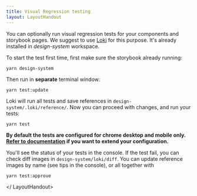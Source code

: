 ```yaml
---
title: Visual Regression testing
layout: LayoutHandout
---
```



<LayoutHandout title="Visual Regression testing">

You can optionally run visual regression tests for your components and storybook pages. We suggest to use [Loki](https://loki.js.org/) for this purpose. It's already installed in _design-system_ workspace.

To start the test first time, first make sure the storybook already running:

```
yarn design-system
```

Then run in **separate** terminal window:

```
yarn test:update
```

Loki will run all tests and save references in `design-system/.loki/reference/`. Now you can proceed with changes, and run your tests:

```
yarn test
```

**By default the tests are configured for chrome desktop and mobile only. [Refer to documentation](https://loki.js.org/configuration.html) if you want to extend your configuration.**

You'll see the status of your tests in the console. If the test fail, you can check diff images in `design-system/loki/diff`. You can update reference images by name (see tips in the console), or all together with

```
yarn test:approve
```

</ LayoutHandout>
